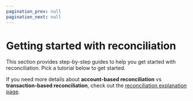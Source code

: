 ```yaml
---
pagination_prev: null
pagination_next: null
---
```



# Getting started with reconciliation

This section provides step-by-step guides to help you get started with reconciliation. Pick a tutorial below to get started.

If you need more details about **account-based reconciliation** vs **transaction-based reconciliation**, check out the [reconciliation explanation page](../explanation/what_is_reconciliation.mdx).

<DocCardList items={useCurrentSidebarCategory().items}/>